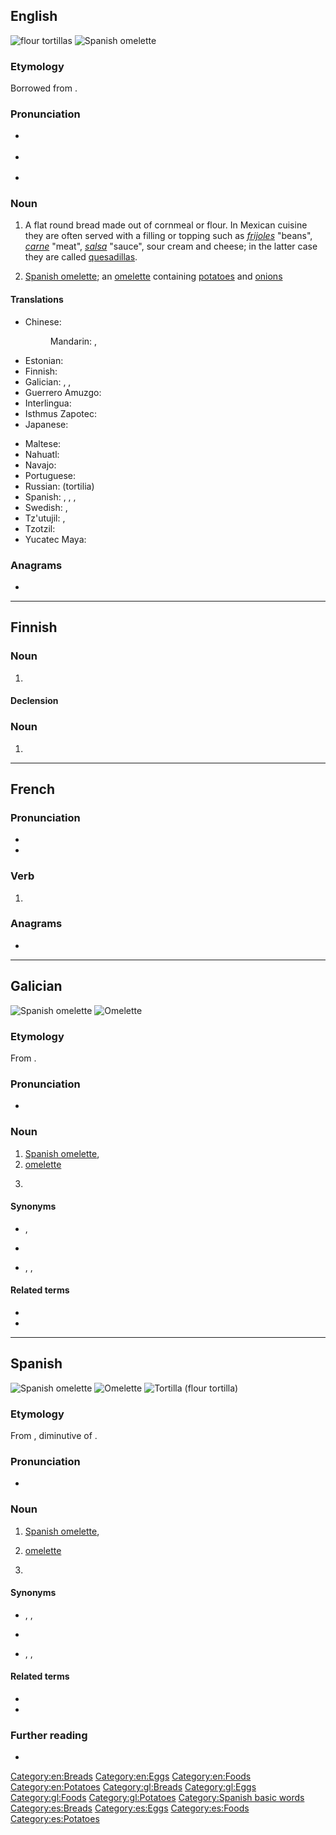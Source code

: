 ==English==
{{wikipedia}}
[[Image:NCI flour tortillas.jpg|thumb|flour tortillas]]
[[Image:Tortilla Española-2011.JPG|thumb|Spanish omelette]]

===Etymology===
Borrowed from {{bor|en|es|tortilla}}.

===Pronunciation===
* {{a|RP}} {{IPA|/tɔːˈtɪjə/|lang=en}}
* {{a|US}} {{IPA|/tɔɹˈti.ə/|/tɔɹˈtijə/|[tɔɹˈtʰijə]|lang=en}}
* {{rhymes|iːə|lang=en}}

===Noun===
{{en-noun}}

# {{qualifier|Mexico}} A flat round bread made out of cornmeal or flour. In Mexican cuisine they are often served with a filling or topping such as ''[[frijoles]]'' "beans", ''[[carne]]'' "meat", ''[[salsa]]'' "sauce", sour cream and cheese; in the latter case they are called [[quesadilla]]s.
# {{qualifier|Spain}} [[Spanish omelette]]; an [[omelette]] containing [[potato]]es and [[onion]]s

====Translations====
{{trans-top|a flat round bread}}
* Chinese:
*: Mandarin: {{t|cmn|墨西哥薄餅|sc=Hani}}, {{t|cmn|墨西哥薄饼|tr=Mòxīgē báobǐng|sc=Hani}}
* Estonian: {{t+|et|tortilla}}
* Finnish: {{t+|fi|tortilla}}
* Galician: {{t|gl|tortilla de fariña de trigo|f}}, {{t|gl|tortilla de fariña|f}}, {{t|gl|tortilla de trigo|f}}
* Guerrero Amuzgo: {{t|amu|cha}}
* Interlingua: {{t|ia|tortilla}}
* Isthmus Zapotec: {{t|zai|gueta}}
* Japanese: {{t|ja|トルティーヤ|tr=torutīya|sc=Jpan}}
{{trans-mid}}
* Maltese: {{t|mt|tortilla|f}}
* Nahuatl: {{t+|nah|tlaxcalli}}
* Navajo: {{t|nv|náneeskaadí}}
* Portuguese: {{t+|pt|tortilha|f}}
* Russian: {{t+|ru|торти́лья|m}} (tortilia) {{g|f}}
* Spanish: {{t|es|tortilla de harina de trigo|f}}, {{t|es|tortilla de harina|f}}, {{t|es|tortilla de trigo|f}}, {{t+|es|tortilla|f}}
* Swedish: {{t+|sv|tortilla|c}}, {{t|sv|tortillabröd|n}}
* Tz'utujil: {{t|tzj|aawaay}}, {{t|tzj|way}}
* Tzotzil: {{t|tzo|vaj}}
* Yucatec Maya: {{t|yua|waaj}}
{{trans-bottom}}

{{trans-see|Spanish omelette}}

===Anagrams===
* {{anagrams|en|littoral}}

[[Category:en:Breads]]
[[Category:en:Eggs]]
[[Category:en:Foods]]
[[Category:en:Potatoes]]

----

==Finnish==

===Noun===
{{fi-noun}}

# {{l|en|tortilla}}

====Declension====
{{fi-decl-katiska|tortill|a}}

===Noun===
{{head|fi|noun form}}

# {{fi-form of|case=adessive|pl=singular|tortti}}

----

==French==

===Pronunciation===
* {{fr-IPA|pos=v}}
* {{audio|Fr-tortilla.ogg|Audio|lang=fr}}

===Verb===
{{head|fr|verb form}}

# {{inflection of|tortiller||3|s|phis|lang=fr}}

===Anagrams===
* {{l|fr|littoral}}

----

==Galician==
{{wikipedia|lang=gl}}
[[Image:Tortilla Española-2011.JPG|thumb|Spanish omelette]]
[[Image:FoodOmelete.jpg|thumb|right|Omelette]]

===Etymology===
From {{etyl|es|gl}} {{m|en|tortilla}}.

===Pronunciation===
* {{IPA|/toɾˈtiʎa/|lang=gl}}

===Noun===
{{gl-noun|f}}

# [[Spanish omelette]], {{l|en|tortilla}}
# [[omelette]]
# {{lb|gl|rare}} {{l|en|tortilla}}

====Synonyms====
* {{gloss|Spanish omelette}} {{l|gl|tortilla de patacas}}, {{l|gl|tortilla española}}
* {{gloss|omelette}} {{l|gl|tortilla francesa}}
* {{gloss|tortilla}} {{l|gl|tortilla de fariña de trigo}}, {{l|gl|tortilla de fariña}}, {{l|gl|tortilla de trigo}}

====Related terms====
* {{l|gl|tortillera}}
* {{l|gl|tortillería}}

[[Category:gl:Breads]]
[[Category:gl:Eggs]]
[[Category:gl:Foods]]
[[Category:gl:Potatoes]]

----

==Spanish==
{{wikipedia|lang=es}}
[[Image:Tortilla Española-2011.JPG|thumb|Spanish omelette]]
[[Image:FoodOmelete.jpg|thumb|right|Omelette]]
[[Image:NCI flour tortillas.jpg|thumb|Tortilla (flour tortilla)]]

===Etymology===
From {{inh|es|osp|tortiella}}, diminutive of {{m|osp|torta||round flatbread}}.

===Pronunciation===
* {{es-IPA}}

===Noun===
{{es-noun|f}}

# {{lb|es|Spain and most Hispanic countries}} [[Spanish omelette]], {{l|en|tortilla}}
# {{lb|es|Spain and most Hispanic countries}} [[omelette]]
# {{lb|es|Mexico and Central America}} {{l|en|tortilla}}

====Synonyms====
* {{gloss|Spanish omelette}} {{l|es|tortilla de patatas}} {{qualifier|Spain}}, {{l|es|tortilla de papas}} {{qualifier|Hispanic America|Canary Islands}}, {{l|es|tortilla española}}
* {{gloss|omelette}} {{l|es|tortilla francesa}}
* {{gloss|tortilla}} {{l|es|tortilla de harina de trigo}}, {{l|es|tortilla de harina}}, {{l|es|tortilla de trigo}}

====Related terms====
* {{l|es|tortillera}}
* {{l|es|tortillería}}

===Further reading===
* {{R:DRAE}}

[[Category:Spanish basic words]]
[[Category:es:Breads]]
[[Category:es:Eggs]]
[[Category:es:Foods]]
[[Category:es:Potatoes]]
